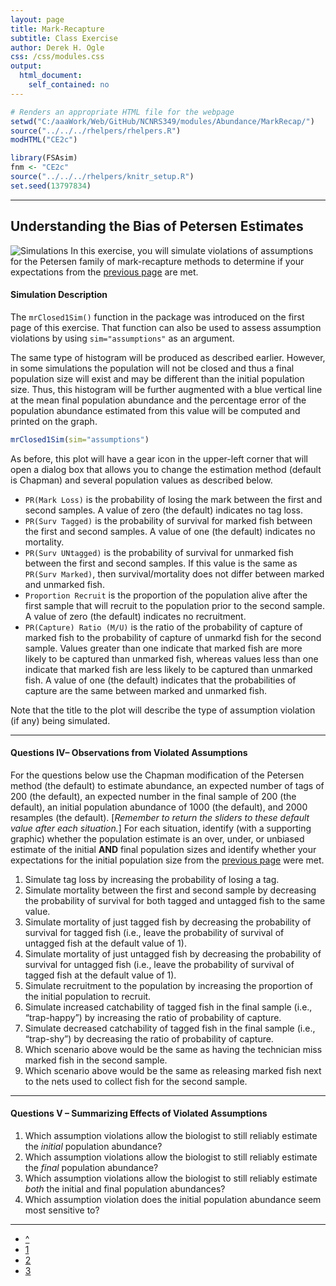 ```yaml
---
layout: page
title: Mark-Recapture
subtitle: Class Exercise
author: Derek H. Ogle
css: /css/modules.css
output:
  html_document:
    self_contained: no
---
```


```r
# Renders an appropriate HTML file for the webpage
setwd("C:/aaaWork/Web/GitHub/NCNRS349/modules/Abundance/MarkRecap/")
source("../../../rhelpers/rhelpers.R")
modHTML("CE2c")
```

```r
library(FSAsim)
fnm <- "CE2c"
source("../../../rhelpers/knitr_setup.R")
set.seed(13797834)
```

----

## Understanding the Bias of Petersen Estimates
<img src="http://derekogle.com/NCNRS349/img/computer-1.jpg" alt="Simulations" class="img-right">
In this exercise, you will simulate violations of assumptions for the Petersen family of mark-recapture methods to determine if your expectations from the [previous page](CE2b.html) are met.

#### Simulation Description

The `mrClosed1Sim()` function in the \R{FSAsims} package was introduced on the first page of this exercise.  That function can also be used to assess assumption violations by using `sim="assumptions"` as an argument.

The same type of histogram will be produced as described earlier.  However, in some simulations the population will not be closed and thus a final population size will exist and may be different than the initial population size.  Thus, this histogram will be further augmented with a blue vertical line at the mean final population abundance and the percentage error of the population abundance estimated from this value will be computed and printed on the graph.

```r
mrClosed1Sim(sim="assumptions")
```

As before, this plot will have a gear icon in the upper-left corner that will open a dialog box that allows you to change the estimation method (default is Chapman) and several population values as described below.

* `PR(Mark Loss)` is the probability of losing the mark between the first and second samples.  A value of zero (the default) indicates no tag loss.
* `PR(Surv Tagged)` is the probability of survival for marked fish between the first and second samples.  A value of one (the default) indicates no mortality.
* `PR(Surv UNtagged)` is the probability of survival for unmarked fish between the first and second samples.  If this value is the same as `PR(Surv Marked)`, then survival/mortality does not differ between marked and unmarked fish.
* `Proportion Recruit` is the proportion of the population alive after the first sample that will recruit to the population prior to the second sample.  A value of zero (the default) indicates no recruitment.
* `PR(Capture) Ratio (M/U)` is the ratio of the probability of capture of marked fish to the probability of capture of unmarkd fish for the second sample.  Values greater than one indicate that marked fish are more likely to be captured than unmarked fish, whereas values less than one indicate that marked fish are less likely to be captured than unmarked fish.  A value of one (the default) indicates that the probabilities of capture are the same between marked and unmarked fish.

Note that the title to the plot will describe the type of assumption violation (if any) being simulated.

----

#### Questions IV-- Observations from Violated Assumptions

For the questions below use the Chapman modification of the Petersen method (the default) to estimate abundance, an expected number of tags of 200 (the default), an expected number in the final sample of 200 (the default), an initial population abundance of 1000 (the default), and 2000 resamples (the default). [*Remember to return the sliders to these default value after each situation.*]  For each situation, identify (with a supporting graphic) whether the population estimate is an over, under, or unbiased estimate of the initial **AND** final population sizes and identify whether your expectations for the initial population size from the [previous page](CE2b.html) were met.  

1. Simulate tag loss by increasing the probability of losing a tag.
1. Simulate mortality between the first and second sample by decreasing the probability of survival for both tagged and untagged fish to the same value.
1. Simulate mortality of just tagged fish by decreasing the probability of survival for tagged fish (i.e., leave the probability of survival of untagged fish at the default value of 1).
1. Simulate mortality of just untagged fish by decreasing the probability of survival for untagged fish (i.e., leave the probability of survival of tagged fish at the default value of 1).
1. Simulate recruitment to the population by increasing the proportion of the initial population to recruit.
1. Simulate increased catchability of tagged fish in the final sample (i.e., "trap-happy") by increasing the ratio of probability of capture.
1. Simulate decreased catchability of tagged fish in the final sample (i.e., "trap-shy") by decreasing the ratio of probability of capture.
1. Which scenario above would be the same as having the technician miss marked fish in the second sample.
1. Which scenario above would be the same as releasing marked fish next to the nets used to collect fish for the second sample.

----

#### Questions V -- Summarizing Effects of Violated Assumptions

1. Which assumption violations allow the biologist to still reliably estimate the *initial* population abundance?
1. Which assumption violations allow the biologist to still reliably estimate the *final* population abundance?
1. Which assumption violations allow the biologist to still reliably estimate *both* the initial and final population abundances?
1. Which assumption violation does the initial population abundance seem most sensitive to?

----

<div class="text-center">
<ul class="pagination pagination-lg">
  <li><a href="../../index.html">^</a></li>
  <li><a href="CE2.html">1</a></li>
  <li><a href="CE2b.html">2</a></li>
  <li class="active"><a href="#">3</a></li>
</ul>
